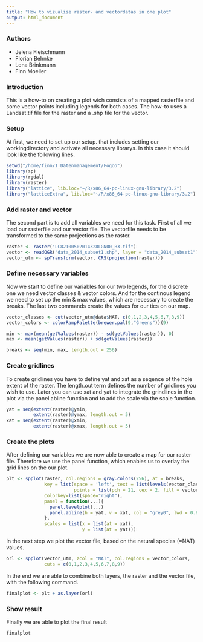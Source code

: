 ```yaml
---
title: "How to vizualise raster- and vectordatas in one plot"
output: html_document
---
```

### Authors ###
* Jelena Fleischmann
* Florian Behnke
* Lena Brinkmann
* Finn Moeller

### Introduction ###

This is a how-to on creating a plot wich consists of a mapped rasterfile and some 
vector points including legends for both cases. The how-to uses a Landsat.tif file for the raster and a .shp file for the vector. 

### Setup ###
At first, we need to set up our setup. that includes setting our workingdirectory
and activate all necessary librarys. In this case it should look like the following lines.

```r
setwd("/home/finn/1_Datenmanagement/Fogoo")
library(sp)
library(rgdal)
library(raster)
library("lattice", lib.loc="~/R/x86_64-pc-linux-gnu-library/3.2")
library("latticeExtra", lib.loc="~/R/x86_64-pc-linux-gnu-library/3.2")
```

### Add raster and vector ###
The second part is to add all variables we need for this task. First of all we load our rasterfile and our vector file. The vectorfile needs to be transformed to the same projections as the raster.

```r
raster <- raster("LC82100502014328LGN00_B3.tif")
vector <- readOGR("data_2014_subset1.shp", layer = "data_2014_subset1")
vector_utm <- spTransform(vector, CRS(projection(raster)))
```

### Define necessary variables ###
Now we start to define our variables for our two legends, for the discrete one we need vector classes & vector colors. And for the continous legend we need to set up the min & max values, which are necessary to create the breaks. The last two commands create the values for our tics on our map.

```r
vector_classes <- cut(vector_utm@data$NAT, c(0,1,2,3,4,5,6,7,8,9))
vector_colors <- colorRampPalette(brewer.pal(9,"Greens"))(9)

min <- max(mean(getValues(raster)) - sd(getValues(raster)), 0)
max <- mean(getValues(raster)) + sd(getValues(raster))

breaks <- seq(min, max, length.out = 256)


```

### Create gridlines ###
To create gridlines you have to define yat and xat as a seqence of the hole extent of the raster. The length.out term defines the number of gridlines you wish to use. Later you can use xat and yat to integrate the grindlines in the plot via the panel.abline function and to add the scale via the scale function.

```r
yat = seq(extent(raster)@ymin, 
          extent(raster)@ymax, length.out = 5)
xat = seq(extent(raster)@xmin, 
          extent(raster)@xmax, length.out = 5)
```
### Create the plots ###

After defining our variables we are now able to create a map for our raster file. Therefore we use the panel function, which enables us to overlay the grid lines on the our plot. 

```r
plt <- spplot(raster, col.regions = gray.colors(256), at = breaks,
              key = list(space = 'left', text = list(levels(vector_classes)), 
                         points = list(pch = 21, cex = 2, fill = vector_colors)),
              colorkey=list(space="right"),
              panel = function(...){
                panel.levelplot(...)
                panel.abline(h = yat, v = xat, col = "grey0", lwd = 0.8, lty = 3) 
              },
              scales = list(x = list(at = xat),
                            y = list(at = yat)))
```

In the next step we plot the vector file, based on the natural species (=NAT) values.

```R
orl <- spplot(vector_utm, zcol = "NAT", col.regions = vector_colors, 
              cuts = c(0,1,2,3,4,5,6,7,8,9))
```


In the end we are able to combine both layers, the raster and the vector file, with the following command.

```R
finalplot <- plt + as.layer(orl)
```

### Show result ###

Finally we are able to plot the final result

```R
finalplot
```

